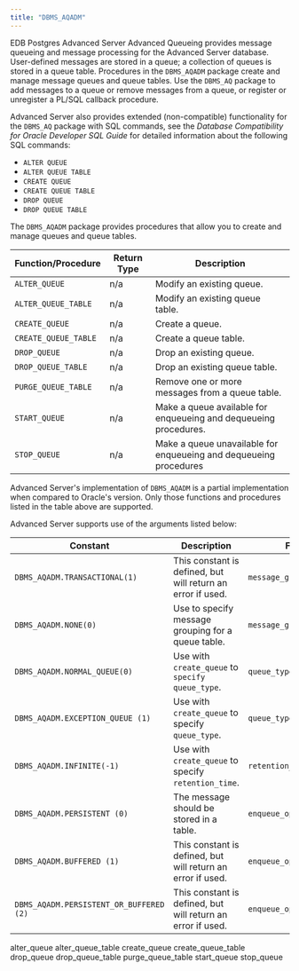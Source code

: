 ```yaml
---
title: "DBMS_AQADM"
---
```


EDB Postgres Advanced Server Advanced Queueing provides message queueing and message processing for the Advanced Server database. User-defined messages are stored in a queue; a collection of queues is stored in a queue table. Procedures in the `DBMS_AQADM` package create and manage message queues and queue tables. Use the `DBMS_AQ` package to add messages to a queue or remove messages from a queue, or register or unregister a PL/SQL callback procedure.

Advanced Server also provides extended (non-compatible) functionality for the `DBMS_AQ` package with SQL commands, see the *Database Compatibility for Oracle Developer SQL Guide* for detailed information about the following SQL commands:

-   `ALTER QUEUE`
-   `ALTER QUEUE TABLE`
-   `CREATE QUEUE`
-   `CREATE QUEUE TABLE`
-   `DROP QUEUE`
-   `DROP QUEUE TABLE`

The `DBMS_AQADM` package provides procedures that allow you to create and manage queues and queue tables.

| Function/Procedure   | Return Type | Description                                                       |
| -------------------- | ----------- | ----------------------------------------------------------------- |
| `ALTER_QUEUE`        | n/a         | Modify an existing queue.                                         |
| `ALTER_QUEUE_TABLE`  | n/a         | Modify an existing queue table.                                   |
| `CREATE_QUEUE`       | n/a         | Create a queue.                                                   |
| `CREATE_QUEUE_TABLE` | n/a         | Create a queue table.                                             |
| `DROP_QUEUE`         | n/a         | Drop an existing queue.                                           |
| `DROP_QUEUE_TABLE`   | n/a         | Drop an existing queue table.                                     |
| `PURGE_QUEUE_TABLE`  | n/a         | Remove one or more messages from a queue table.                   |
| `START_QUEUE`        | n/a         | Make a queue available for enqueueing and dequeueing procedures.  |
| `STOP_QUEUE`         | n/a         | Make a queue unavailable for enqueueing and dequeueing procedures |

Advanced Server's implementation of `DBMS_AQADM` is a partial implementation when compared to Oracle's version. Only those functions and procedures listed in the table above are supported.

Advanced Server supports use of the arguments listed below:

| Constant                                | Description                                                 | For Parameters                    |
| --------------------------------------- | ----------------------------------------------------------- | --------------------------------- |
| `DBMS_AQADM.TRANSACTIONAL(1)`           | This constant is defined, but will return an error if used. | `message_grouping`                |
| `DBMS_AQADM.NONE(0)`                    | Use to specify message grouping for a queue table.          | `message_grouping`                |
| `DBMS_AQADM.NORMAL_QUEUE(0)`            | Use with `create_queue` to `specify queue_type`.            | `queue_type`                      |
| `DBMS_AQADM.EXCEPTION_QUEUE (1)`        | Use with `create_queue` to specify `queue_type`.            | `queue_type`                      |
| `DBMS_AQADM.INFINITE(-1)`               | Use with `create_queue` to specify `retention_time`.        | `retention_time`                  |
| `DBMS_AQADM.PERSISTENT (0)`             | The message should be stored in a table.                    | `enqueue_options_t.delivery_mode` |
| `DBMS_AQADM.BUFFERED (1)`               | This constant is defined, but will return an error if used. | `enqueue_options_t.delivery_mode` |
| `DBMS_AQADM.PERSISTENT_OR_BUFFERED (2)` | This constant is defined, but will return an error if used. | `enqueue_options_t.delivery_mode` |

<div class="toctree" maxdepth="5">

alter_queue alter_queue_table create_queue create_queue_table drop_queue drop_queue_table purge_queue_table start_queue stop_queue

</div>
